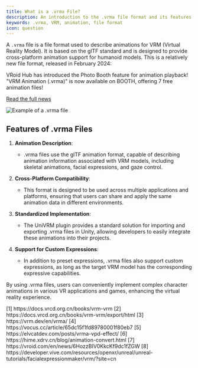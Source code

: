 ```yaml
---
title: What is a .vrma File?
description: An introduction to the .vrma file format and its features
keywords: .vrma, VRM, animation, file format
icon: question
---
```


A `.vrma` file is a file format used to describe animations for VRM (Virtual Reality Model). It is based on the glTF standard and is designed to provide cross-platform animation support for humanoid models. This is a relatively new file format, released in February 2024:

<Card title="New Features Released on VRoid Hub" icon="newspaper">
  VRoid Hub has introduced the Photo Booth feature for animation playback! "VRM Animation (.vrma)" is now available on BOOTH, offering 7 free animation files!

[Read the full news](https://vroid.com/en/news/6HozzBIV0KkcKf9dc1fZGW)
</Card>

<Frame>
  <img src="https://oss.vidol.chat/assets/edfe7d13f6f2edb342219ffeaf37a294.webp" alt="Example of a .vrma file" />
</Frame>

## Features of .vrma Files

1. **Animation Description**:

   - .vrma files use the glTF animation format, capable of describing animation information associated with VRM models, including skeletal animations, facial expressions, and gaze control.

2. **Cross-Platform Compatibility**:

   - This format is designed to be used across multiple applications and platforms, ensuring that users can share and apply the same animation data in different environments.

3. **Standardized Implementation**:

   - The UniVRM plugin provides a standard solution for importing and exporting .vrma files in Unity, allowing developers to easily integrate these animations into their projects.

4. **Support for Custom Expressions**:
   - In addition to preset expressions, .vrma files also support custom expressions, as long as the target VRM model has the corresponding expressive capabilities.

By using .vrma files, users can conveniently implement complex character animations in various VR applications and games, enhancing the virtual reality experience.

<Accordion title="References">
  [1] https://docs.vrcd.org.cn/books/vrm-vrm  
  [2] https://docs.vrcd.org.cn/books/vrm-vrm/export/html  
  [3] https://vrm.dev/en/vrma/  
  [4] https://vocus.cc/article/65dc15f1fd89780001f80eb7  
  [5] https://elvcatdev.com/posts/vrma-vpd-effect/  
  [6] https://hime.xdrv.cn/blog/animation-convert.html  
  [7] https://vroid.com/en/news/6HozzBIV0KkcKf9dc1fZGW  
  [8] https://developer.vive.com/resources/openxr/unreal/unreal-tutorials/facialexpressionmaker/vrm/?site=cn
</Accordion>
